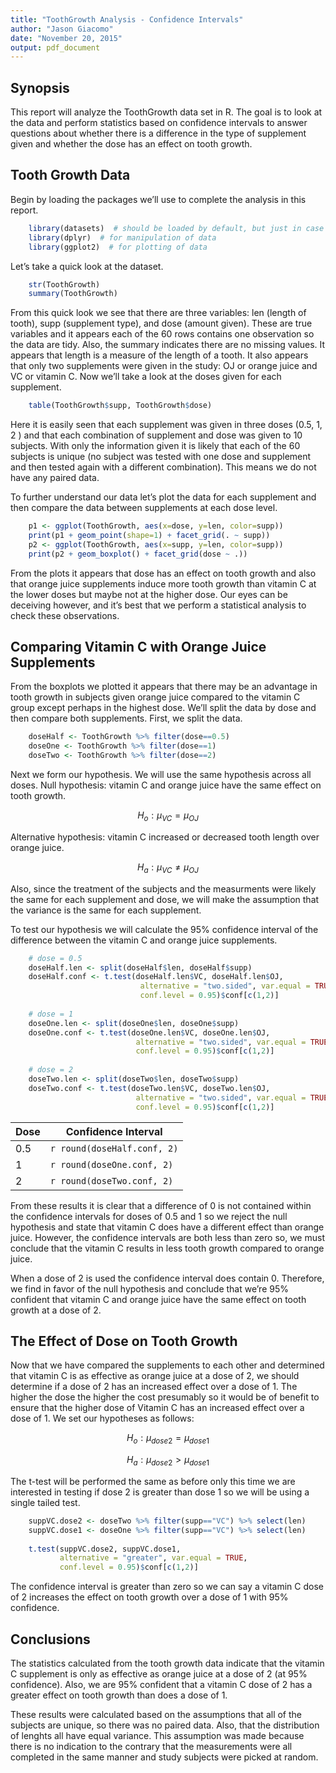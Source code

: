```yaml
---
title: "ToothGrowth Analysis - Confidence Intervals"
author: "Jason Giacomo"
date: "November 20, 2015"
output: pdf_document
---
```


## Synopsis

This report will analyze the ToothGrowth data set in R. The goal is to look at
the data and perform statistics based on confidence intervals to answer
questions about whether there is a difference in the type of supplement given
and whether the dose has an effect on tooth growth.

## Tooth Growth Data

Begin by loading the packages we'll use to complete the analysis in this report.

```r
    library(datasets)  # should be loaded by default, but just in case
    library(dplyr)  # for manipulation of data
    library(ggplot2)  # for plotting of data
```

Let's take a quick look at the dataset.

```r
    str(ToothGrowth)
    summary(ToothGrowth)
```

From this quick look we see that there are three variables: len (length of
tooth), supp (supplement type), and dose (amount given). These are true
variables and it appears each of the 60 rows contains one observation so the
data are tidy. Also, the summary indicates there are no missing values. It
appears that length is a measure of the length of a tooth. It also appears that
only two supplements were given in the study: OJ or orange juice and VC or 
vitamin C. Now we'll take a look at the doses given for each supplement.

```r
    table(ToothGrowth$supp, ToothGrowth$dose)
```

Here it is easily seen that each supplement was given in three doses (0.5, 1, 2
) and that each combination of supplement and dose was given to 10 subjects.
With only the information given it is likely that each of the 60 subjects is
unique (no subject was tested with one dose and supplement and then tested again
with a different combination). This means we do not have any paired data.

To further understand our data let's plot the data for each supplement and then
compare the data between supplements at each dose level.

```r
    p1 <- ggplot(ToothGrowth, aes(x=dose, y=len, color=supp))
    print(p1 + geom_point(shape=1) + facet_grid(. ~ supp))
    p2 <- ggplot(ToothGrowth, aes(x=supp, y=len, color=supp))
    print(p2 + geom_boxplot() + facet_grid(dose ~ .))
```

From the plots it appears that dose has an effect on tooth growth and also that
orange juice supplements induce more tooth growth than vitamin C at the lower
doses but maybe not at the higher dose. Our eyes can be deceiving however, and 
it's best that we perform a statistical analysis to check these observations.

## Comparing Vitamin C with Orange Juice Supplements

From the boxplots we plotted it appears that there may be an advantage in tooth
growth in subjects given orange juice compared to the vitamin C group except
perhaps in the highest dose. We'll split the data by dose and then compare both
supplements. First, we split the data.

```r
    doseHalf <- ToothGrowth %>% filter(dose==0.5)
    doseOne <- ToothGrowth %>% filter(dose==1)
    doseTwo <- ToothGrowth %>% filter(dose==2)
```

Next we form our hypothesis. We will use the same hypothesis across all doses.
Null hypothesis: vitamin C and orange juice have the same effect on tooth
growth.

$$H_o: \mu_{VC} = \mu_{OJ}$$


Alternative hypothesis: vitamin C increased or decreased tooth length over 
orange juice.

$$H_a: \mu_{VC} \neq \mu_{OJ}$$

Also, since the treatment of the subjects and the measurments were likely
the same for each supplement and dose, we will make the assumption that the
variance is the same for each supplement.

To test our hypothesis we will calculate the 95% confidence interval of the
difference between the vitamin C and orange juice supplements.

```r
    # dose = 0.5
    doseHalf.len <- split(doseHalf$len, doseHalf$supp)
    doseHalf.conf <- t.test(doseHalf.len$VC, doseHalf.len$OJ,
                             alternative = "two.sided", var.equal = TRUE,
                             conf.level = 0.95)$conf[c(1,2)]
    
    # dose = 1
    doseOne.len <- split(doseOne$len, doseOne$supp)
    doseOne.conf <- t.test(doseOne.len$VC, doseOne.len$OJ,
                            alternative = "two.sided", var.equal = TRUE,
                            conf.level = 0.95)$conf[c(1,2)]
    
    # dose = 2
    doseTwo.len <- split(doseTwo$len, doseTwo$supp)
    doseTwo.conf <- t.test(doseTwo.len$VC, doseTwo.len$OJ,
                            alternative = "two.sided", var.equal = TRUE,
                            conf.level = 0.95)$conf[c(1,2)]
```

|Dose | Confidence Interval         |
|---- | --------------------------- |
|0.5  | `r round(doseHalf.conf, 2)` |
|1    | `r round(doseOne.conf, 2)`  |
|2    | `r round(doseTwo.conf, 2)`  |

From these results it is clear that a difference of 0 is not contained within 
the confidence intervals for doses of 0.5 and 1 so we reject the null hypothesis
and state that vitamin C does have a different effect than orange juice.
However, the confidence intervals are both less than zero so, we must conclude
that the vitamin C results in less tooth growth compared to orange juice.

When a dose of 2 is used the confidence interval does contain 0. Therefore, we 
find in favor of the null hypothesis and conclude that we're 95% confident that
vitamin C and orange juice have the same effect on tooth growth at a dose of 2.

## The Effect of Dose on Tooth Growth

Now that we have compared the supplements to each other and determined that 
vitamin C is as effective as orange juice at a dose of 2, we should determine
if a dose of 2 has an increased effect over a dose of 1. The higher the dose
the higher the cost presumably so it would be of benefit to ensure that the
higher dose of Vitamin C has an increased effect over a dose of 1. We set our
hypotheses as follows:

$$H_o: \mu_{dose 2} = \mu_{dose 1}$$

$$H_a: \mu_{dose 2} > \mu_{dose 1}$$

The t-test will be performed the same as before only this time we are interested
in testing if dose 2 is greater than dose 1 so we will be using a single tailed
test.

```r
    suppVC.dose2 <- doseTwo %>% filter(supp=="VC") %>% select(len)
    suppVC.dose1 <- doseOne %>% filter(supp=="VC") %>% select(len)
    
    t.test(suppVC.dose2, suppVC.dose1,
           alternative = "greater", var.equal = TRUE,
           conf.level = 0.95)$conf[c(1,2)]
```

The confidence interval is greater than zero so we can say a vitamin C dose of 2
increases the effect on tooth growth over a dose of 1 with 95% confidence.

## Conclusions

The statistics calculated from the tooth growth data indicate that the vitamin
C supplement is only as effective as orange juice at a dose of 2 (at 95%
confidence). Also, we are 95% confident that a vitamin C dose of 2 has a greater
effect on tooth growth than does a dose of 1.

These results were calculated based on the assumptions that all of the subjects
are unique, so there was no paired data. Also, that the distribution of lenghts
all have equal variance. This assumption was made because there is no indication
to the contrary that the measurements were all completed in the same manner and
study subjects were picked at random.

